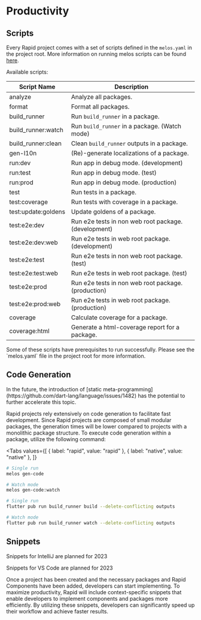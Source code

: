 # Productivity

## Scripts

Every Rapid project comes with a set of scripts defined in the `melos.yaml` in the project root.
More information on running melos scripts can be found [here](https://melos.invertase.dev/configuration/scripts).

Available scripts:

| Script Name         | Description                                          |
| ------------------- | ---------------------------------------------------- |
| analyze             | Analyze all packages.                                |
| format              | Format all packages.                                 |
| build_runner        | Run `build_runner` in a package.                     |
| build_runner:watch  | Run `build_runner` in a package. (Watch mode)        |
| build_runner:clean  | Clean `build_runner` outputs in a package.           |
| gen-l10n            | (Re)-generate localizations of a package.            |
| run:dev             | Run app in debug mode. (development)                 |
| run:test            | Run app in debug mode. (test)                        |
| run:prod            | Run app in debug mode. (production)                  |
| test                | Run tests in a package.                              |
| test:coverage       | Run tests with coverage in a package.                |
| test:update:goldens | Update goldens of a package.                         |
| test:e2e:dev        | Run e2e tests in non web root package. (development) |
| test:e2e:dev:web    | Run e2e tests in web root package. (development)     |
| test:e2e:test       | Run e2e tests in non web root package. (test)        |
| test:e2e:test:web   | Run e2e tests in web root package. (test)            |
| test:e2e:prod       | Run e2e tests in non web root package. (production)  |
| test:e2e:prod:web   | Run e2e tests in web root package. (production)      |
| coverage            | Calculate coverage for a package.                    |
| coverage:html       | Generate a html-coverage report for a package.       |

<Warning>
  Some of these scripts have prerequisites to run successfully. Please see the
  `melos.yaml` file in the project root for more information.
</Warning>

## Code Generation

<Info>
  In the future, the introduction of [static
  meta-programming](https://github.com/dart-lang/language/issues/1482) has the
  potential to further accelerate this topic.
</Info>

Rapid projects rely extensively on code generation to facilitate fast development. Since Rapid projects are composed of small modular packages, the generation times will be lower compared to projects with a monolithic package structure. To execute code generation within a package, utilize the following command:

<Tabs
  values={[
    { label: "rapid", value: "rapid" },
    { label: "native", value: "native" },
  ]}
>
<TabItem value="rapid">

```bash
# Single run
melos gen-code

# Watch mode
melos gen-code:watch
```

</TabItem>
<TabItem value="native">

```bash
# Single run
flutter pub run build_runner build --delete-conflicting outputs

# Watch mode
flutter pub run build_runner watch --delete-conflicting outputs
```

</TabItem>
</Tabs>

## Snippets

<Info>Snippets for IntelliJ are planned for 2023</Info>

<Info>Snippets for VS Code are planned for 2023</Info>

Once a project has been created and the necessary packages and Rapid Components have been added, developers can start implementing. To maximize productivity, Rapid will include context-specific snippets that enable developers to implement components and packages more efficiently. By utilizing these snippets, developers can significantly speed up their workflow and achieve faster results.
